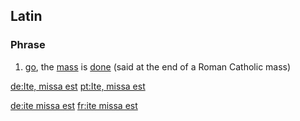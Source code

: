 ==Latin==

===Phrase===
{{head|la|phrase|head=[[ite]] [[missa]] [[est]]}}

# {{context|Ecclesiastical Latin}} [[go]], the [[mass]] is [[done]] (said at the end of a Roman Catholic mass)

[[de:Ite, missa est]]
[[pt:Ite, missa est]]

[[de:ite missa est]]
[[fr:ite missa est]]